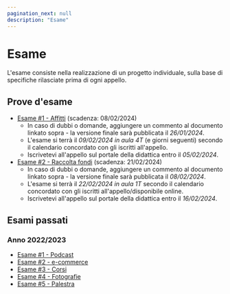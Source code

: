 ```yaml
---
pagination_next: null
description: "Esame"
---
```


# Esame

L'esame consiste nella realizzazione di un progetto individuale, sulla base di specifiche rilasciate prima di ogni appello.

## Prove d'esame
- [Esame #1 - Affitti](https://docs.google.com/document/d/1YRftrWCCCjNTm6GkUQkS4IUP19O0juGShCGUzCbNjkI) (scadenza: 08/02/2024)
  - In caso di dubbi o domande, aggiungere un commento al documento linkato sopra - la versione finale sarà pubblicata il *26/01/2024*.
  - L'esame si terrà il *09/02/2024 in aula 4T* (e giorni seguenti) secondo il calendario concordato con gli iscritti all'appello.
  - Iscrivetevi all'appello sul portale della didattica entro il *05/02/2024*.
- [Esame #2 - Raccolta fondi](https://docs.google.com/document/d/1PpGw69wgUHdudXEb-tb9AHoaLdYHcCK5rix2j2wtUtI) (scadenza: 21/02/2024)
  - In caso di dubbi o domande, aggiungere un commento al documento linkato sopra - la versione finale sarà pubblicata il *08/02/2024*.
  - L'esame si terrà il *22/02/2024 in aula 1T* secondo il calendario concordato con gli iscritti all'appello/disponibile online.
  - Iscrivetevi all'appello sul portale della didattica entro il *16/02/2024*.

## Esami passati

### Anno 2022/2023
- [Esame #1 - Podcast](https://docs.google.com/document/d/1k_Us0-WvIoXMM4_OwdXtwRpaLrGiArbyzj06wXu7blY/)
- [Esame #2 - e-commerce](https://docs.google.com/document/d/1Ton8A9e0_RdhbmQ8AJ5cpI--FiClVErryBZZC-pP8Dw)
- [Esame #3 - Corsi](https://docs.google.com/document/d/1RmAbIJqO2fScBX3Bgm56TAdutt4ro7rTMRDXtxZnxjg) 
- [Esame #4 - Fotografie](https://docs.google.com/document/d/1SO0Jj_gkDSRwuaJRkxuik0q5cNTMTX5gXSbyrHnkv_k) 
- [Esame #5 - Palestra](https://docs.google.com/document/d/1mvg1xXPPmCzoj_Wh5HZtgXYhI5aBW0du5w9mw9X3YVw)
